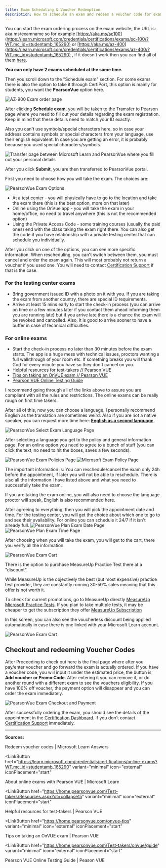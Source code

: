```yaml
---
title: Exam Scheduling & Voucher Redemption
description: How to schedule an exam and redeem a voucher code for exams
---
```


You can start the exam ordering process on the exam website, the URL is: aka.ms/examname so for example [https://aka.ms/sc100](https://learn.microsoft.com/credentials/certifications/exams/sc-100/?WT.mc_id=studentamb_165290) or [https://aka.ms/az-400](https://learn.microsoft.com/credentials/certifications/exams/az-400/?WT.mc_id=studentamb_165290) , if it doesn't work then you can find all of them [here](https://aka.ms/traincertposter).

**You can only have 2 exams scheduled at the same time.**

Then you scroll down to the "Schedule exam" section. For some exams there is also the option to take it through CertiPort, this option is mainly for students, you want the **PearsonVue** option here. 

<img title="" src="/az900orderexam.png" alt="AZ-900 Exam order page"/>

After clicking **Schedule exam**, you will be taken to the Tramsfer to Pearson page where you need to fill out your details regarding the exam registration. Keep in mind that these details need to match your ID exactly. 

Also you can't use symbols/special characters here, so in case your address contains symbols or special characters from your language, use their english equivalent. In case you are getting an error, it is probably because you used special characters/symbols. 

<img title="" src="/learntopvue.png" alt="Transfer page between Microsoft Learn and PearsonVue where you fill out your personal details"/>

After you click **Submit**, you are then transferred to PearsonVue portal.

First you need to choose how you will take the exam. The choices are:

<img title="" src="/pearsonvueexamoptions.png" alt="PearsonVue Exam Options"/>

* At a test center - you will physically have to go to the location and take the exam there (this is the best option, more on that later)
* Online using the OnVue app - you will take the exam in your home/office, no need to travel anywhere (this is not the recommended option)
* Using the Private Access Code - some training courses (usually the paid ones) end with the class taking the exam right there. You can also get the code if you have relationship with a private testing center that can schedule you individually.

After you click on one of the options, you can see more specific information. When rescheduling, you can't switch between them, you must cancel and order the exam again. This will most probably not return a voucher if you used one. You will need to contact [Certification Support](https://aka.ms/certificationsupport) if that is the case.

### For the testing center exams

* Bring government issued ID with a photo on it with you. If you are taking the exam from another country, there are special ID requirements.
* Arrive at least 15 mins early to start the check-in process (you can arrive on time or a few minutes later if you contact them ahead informing them you are running late) but if you arrive late there is a chance the exam will be revoked and cancelled. Also, it is good to arrive sooner to have a buffer in case of technical difficulties.

### For online exams

* Start the check-in process no later than 30 minutes before the exam starts. The app is a huge mess with technical issues, proctors wanting a full walkthrough of your room etc. If something breaks you will thank God for every minute you have so they don't cancel on you.
* [Helpful resources for test-takers // Pearson VUE](https://home.pearsonvue.com/Test-takers/Resources.aspx?ot=collapse15)
* [Tips on taking an OnVUE exam // Pearson VUE](https://home.pearsonvue.com/onvue-tips)
* [Pearson VUE Online Testing Guide](https://home.pearsonvue.com/Test-takers/onvue/guide)

I recommend going through all of the links above to assure you are compliant with all the rules and restrictions. The online exams can be really rough on first time takers.

After all of this, now you can choose a language. I personally recommend English as the translation are sometimes weird. Also if you are not a native speaker, you can request more time here: [**English as a second language**](https://learn.microsoft.com/credentials/certifications/available-exam-accommodations-document-requirements?WT.mc_id=studentamb_165290#english-as-a-second-language). 

<img title="" src="/pearsonvueselectlanguage.png" alt="PearsonVue Select Exam Language Page"/>


After selecting a language you get to the policy and general information page. For an online option you need to agree to a bunch of stuff (you can click the text, no need to hit the boxes, saves a few seconds).

<img title="" src="/pearsonvuepolicies.png" alt="PearsonVue Exam Policies Page"/>

<img title="" src="/pearsonvuemicrosoftpolicy.png" alt="Microsoft Exam Policy Page"/>

The important information is: You can reschedule/cancel the exam only 24h before the appointment, if later you will not be able to reschedule. There is also all the information I have listed above and what you need to successfully take the exam.

If you are taking the exam online, you will also need to choose the language proctor will speak, English is also recommended here.

After agreeing to everything, then you will pick the appointment date and time. For the testing center, you will get the choice about which one to go to and see their availability. For online you can schedule it 24/7 if it isn't already full.
<img title="" src="/pearsonvueplanexamdate.png" alt="PearsonVue Plan Exam Date Page"/>
<img title="" src="/pearsonvueplanexamtime.png" alt="PearsonVue Plan Exam Time Page"/>

After choosing when you will take the exam, you will get to the cart, there you verify all the information. 

<img title="" src="/pearsonvuecart.png" alt="PearsonVue Exam Cart"/>

There is the option to purchase MeasureUp Practice Test there at a "discount". 

While MeasureUp is the objectively the best (but most expensive) practice test provider, they are constantly running 30-50% sales meaning that this offer is not worth it. 

To check for current promotions, go to MeasureUp directly [MeasureUp Microsoft Practice Tests](https://www.measureup.com/microsoft.html#u44). If you plan to take multiple tests, it may be cheaper to get the subscription they offer [MeasureUp Subscription](https://www.measureup.com/subscription-plans-for-individuals#44)

In this screen, you can also see the voucherless discount being applied automatically in case there is one linked with your Microsoft Learn account.

<img title="" src="/pearsonvuevoucherless.png" alt="PearsonVue Exam Cart"/>


## Checkout and redeeming Voucher Codes

After Proceeding to check out here is the final page where after you pay/enter voucher and go forward the exam is actually ordered. 
If you have a voucher code, you will input it under the estimated price, the button is **Add voucher or Promo Code**. After entering it you can remove it, or do another round with a different exam to see the vouchers eligibility. If you have 100% off voucher, the payment option will disappear and you can order the exam immediately.

<img title="" src="/pearsonvuepayment.png" alt="PearsonVue Exam Checkout and Payment"/>

After successfully ordering the exam, you should see the details of the appointment in the [Certification Dashboard](https://learn.microsoft.com/users/me/credentials?tab=credentials-tab&WT.mc_id=studentamb_165290). If you don't contact [Certification Support](https://aka.ms/certificationsupport) immediately. 

---

**Sources:**

<CardGrid>
<LinkButton
  href="https://learn.microsoft.com/answers/questions/32197/how-to-redeem-microsoft-certification-exam-vouchers?WT.mc_id=studentamb_165290"
  variant="minimal"
  icon="external"
  iconPlacement="start"
>
  Redeem voucher codes | Microsoft Learn Answers
</LinkButton>

<LinkButton
  href="https://learn.microsoft.com/credentials/certifications/online-exams?WT.mc_id=studentamb_165290"
  variant="minimal"
  icon="external"
  iconPlacement="start"
>
  About online exams with Pearson VUE | Microsoft Learn
</LinkButton>

<LinkButton
  href="https://home.pearsonvue.com/Test-takers/Resources.aspx?ot=collapse15"
  variant="minimal"
  icon="external"
  iconPlacement="start"
>
  Helpful resources for test-takers | Pearson VUE
</LinkButton>

<LinkButton
  href="https://home.pearsonvue.com/onvue-tips"
  variant="minimal"
  icon="external"
  iconPlacement="start"
>
  Tips on taking an OnVUE exam | Pearson VUE
</LinkButton>

<LinkButton
  href="https://home.pearsonvue.com/Test-takers/onvue/guide"
  variant="minimal"
  icon="external"
  iconPlacement="start"
>
  Pearson VUE Online Testing Guide | Peason VUE
</LinkButton>
</CardGrid>